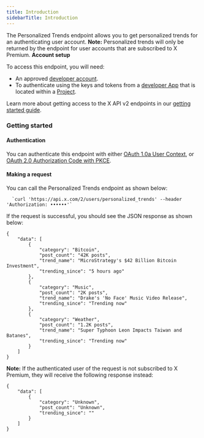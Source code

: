 ---
title: Introduction
sidebarTitle: Introduction
---


The Personalized Trends endpoint allows you to get personalized trends for an authenticating user account.
<Note>
**Note:** Personalized trends will only be returned by the endpoint for user accounts that are subscribed to X Premium.
</Note>
<Note>
**Account setup**

To access this endpoint, you will need:

* An approved [developer account](https://developer.x.com/en/portal/petition/essential/basic-info).
* To authenticate using the keys and tokens from a [developer App](/resources/fundamentals/developer-apps) that is located within a [Project](/resources/fundamentals/projects). 

Learn more about getting access to the X API v2 endpoints in our [getting started guide](/x-api/getting-started/getting-access).
</Note>
### Getting started

#### Authentication

You can authenticate this endpoint with either [OAuth 1.0a User Context](/resources/fundamentals/authentication), or [OAuth 2.0 Authorization Code with PKCE](resources/fundamentals/authentication#oauth-2-0-authorization-code-flow-with-pkce-2).
 

#### Making a request

You can call the Personalized Trends endpoint as shown below:

      `curl 'https://api.x.com/2/users/personalized_trends' --header 'Authorization: ••••••'`


If the request is successful, you should see the JSON response as shown below:

```
{
    "data": [
        {
            "category": "Bitcoin",
            "post_count": "42K posts",
            "trend_name": "MicroStrategy's $42 Billion Bitcoin Investment",
            "trending_since": "5 hours ago"
        },
        {
            "category": "Music",
            "post_count": "2K posts",
            "trend_name": "Drake's 'No Face' Music Video Release",
            "trending_since": "Trending now"
        },
        {
            "category": "Weather",
            "post_count": "1.2K posts",
            "trend_name": "Super Typhoon Leon Impacts Taiwan and Batanes",
            "trending_since": "Trending now"
        }
    ]
}
```

**Note:** If the authenticated user of the request is not subscribed to X Premium, they will receive the following response instead:

```
{
    "data": [
        {
            "category": "Unknown",
            "post_count": "Unknown",
            "trending_since": ""
        }
    ]
}
```

